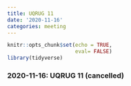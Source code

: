 ```yaml
---
title: UQRUG 11
date: '2020-11-16'
categories: meeting
---
```


```r
knitr::opts_chunk$set(echo = TRUE,
                      eval= FALSE)
library(tidyverse)

```

### 2020-11-16: UQRUG 11 (cancelled)

